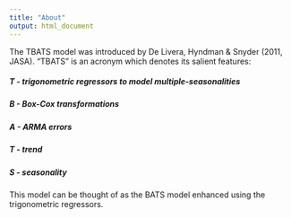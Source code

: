 ```yaml
---
title: "About"
output: html_document
---
```


The TBATS model was introduced by De Livera, Hyndman & Snyder (2011, JASA). "TBATS" is an acronym which denotes its salient features:

#####  T - trigonometric regressors to model multiple-seasonalities
#####  B - Box-Cox transformations
#####  A - ARMA errors
#####  T - trend
#####  S - seasonality

This model can be thought of as the BATS model enhanced using the trigonometric regressors.
